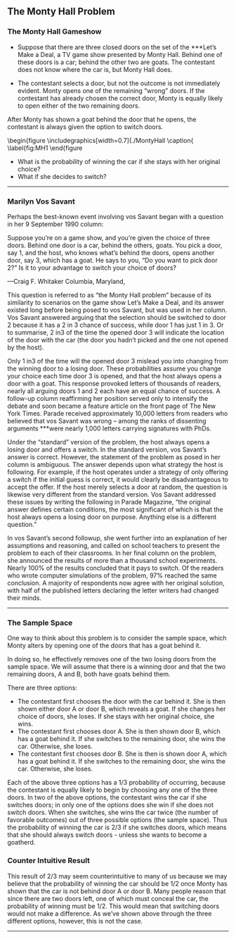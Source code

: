 ## The Monty Hall Problem

### The Monty Hall Gameshow

* Suppose that there are three closed doors on the set of the ***Let's Make a Deal, a TV game
show presented by Monty Hall. Behind one of these doors is a car; behind the other two are
goats. The contestant does not know where the car is, but Monty Hall does.

* The contestant selects a door, but not the outcome is not immediately evident. Monty
opens one of the remaining "wrong" doors. If the contestant has already chosen the correct
door, Monty is equally likely to open either of the two remaining doors.

After Monty has shown a goat behind the door that he opens, the contestant is always given the option to switch doors. 

\begin{figure
\centering
\includegraphics[width=0.7\linewidth]{./MontyHall
\caption{
\label{fig:MH1
\end{figure


* What is the probability of winning the car if she stays with her original choice? 
* What if she decides to switch?

-----------------------------------

### Marilyn Vos Savant

Perhaps the best-known event involving vos Savant began with a question in her 9 September 1990 column:


Suppose you're on a game show, and you're given the choice of three doors. Behind one door is a car, behind the others, goats. You pick a door, say 1, and the host, who knows what's behind the doors, opens another door, say 3, which has a goat. He says to you, "Do you want to pick door 2?" Is it to your advantage to switch your choice of doors?
  
  —Craig F. Whitaker Columbia, Maryland, 

This question is referred to as "the Monty Hall problem" because of its similarity to scenarios on the game show Let's Make a Deal, and its answer existed long before being posed to vos Savant, but was used in her column. Vos Savant answered arguing that the selection should be switched to door 2 because it has a 2 in 3 chance of success, while door 1 has just 1 in 3. Or to summarise, 2 in3 of the time the opened door 3 will indicate the location of the door with the car (the door you hadn't picked and the one not opened by the host). 

Only 1 in3 of the time will the opened door 3 mislead you into changing from the winning door to a losing door. These probabilities assume you change your choice each time door 3 is opened, and that the host always opens a door with a goat. This response provoked letters of thousands of readers, nearly all arguing doors 1 and 2 each have an equal chance of success. A follow-up column reaffirming her position served only to intensify the debate and soon became a feature article on the front page of The New York Times. Parade received approximately 10,000 letters from readers who believed that vos Savant was wrong – among the ranks of dissenting arguments ***were nearly 1,000 letters carrying signatures with PhDs.

Under the "standard" version of the problem, the host always opens a losing door and offers a switch. In the standard version, vos Savant's answer is correct. However, the statement of the problem as posed in her column is ambiguous. The answer depends upon what strategy the host is following. For example, if the host operates under a strategy of only offering a switch if the initial guess is correct, it would clearly be disadvantageous to accept the offer. If the host merely selects a door at random, the question is likewise very different from the standard version. Vos Savant addressed these issues by writing the following in Parade Magazine, "the original answer defines certain conditions, the most significant of which is that the host always opens a losing door on purpose. Anything else is a different question."

In vos Savant's second followup, she went further into an explanation of her assumptions and reasoning, and called on school teachers to present the problem to each of their classrooms. In her final column on the problem, she announced the results of more than a thousand school experiments. Nearly 100\% of the results concluded that it pays to switch. Of the readers who wrote computer simulations of the problem, 97\% reached the same conclusion. A majority of respondents now agree with her original solution, with half of the published letters declaring the letter writers had changed their minds.

--------------------------------------------------------------------------------------------------------------------------------------

### The Sample Space

One way to think about this problem is to consider the sample space, which Monty alters by opening one of the doors that has a goat behind it. 

In doing so, he effectively removes one of the two losing doors from the sample space. We will assume that there is a winning door and that the two remaining doors, A and B, both have goats behind them. 

There are three options:
  
  
* The contestant first chooses the door with the car behind it. She is then shown either door A or door B, which reveals a goat. If she changes her choice of doors, she loses. If she stays with her original choice, she wins.
* The contestant first chooses door A. She is then shown door B, which has a goat behind it. If she switches to the remaining door, she wins the car. Otherwise, she loses.
* The contestant first chooses door B. She is then is shown door A, which has a goat behind it. If she switches to the remaining door, she wins the car. Otherwise, she loses.

Each of the above three options has a 1/3 probability of occurring, because the contestant is equally likely to begin by choosing any one of the three doors. In two of the above options, the contestant wins the car if she switches doors; in only one of the options does she win if she does not switch doors. When she switches, she wins the car twice (the number of favorable outcomes) out of three possible options (the sample space). Thus the probability of winning the car is 2/3 if she switches doors, which means that she should always switch doors - unless she wants to become a goatherd.

### Counter Intuitive Result

This result of 2/3 may seem counterintuitive to many of us because we may believe that the probability of winning the car should be 1/2 once Monty has shown that the car is not behind door A or door B. Many people reason that since there are two doors left, one of which must conceal the car, the probability of winning must be 1/2. This would mean that switching doors would not make a difference. As we've shown above through the three different options, however, this is not the case.


---------------------------------------------
